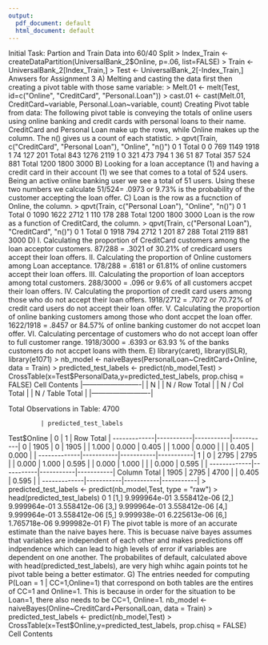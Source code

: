 ```yaml
---
output:
  pdf_document: default
  html_document: default
---
```

Initial Task: Partion and Train Data into 60/40 Split
> Index_Train <- createDataPartition(UniversalBank_2$Online, p=.06, list=FALSE)
> Train <- UniversalBank_2[Index_Train,]
> Test <- UniversalBank_2[-Index_Train,]
Anwsers for Assignment 3
A)
Melting and casting the data first then creating a pivot table with those same variable:
> Melt.01 <- melt(Test, id=c("Online", "CreditCard", "Personal.Loan"))
> cast.01 <- cast(Melt.01, CreditCard~variable, Personal.Loan~variable, count)
Creating Pivot table from data:
The following pivot table is conveying the totals of online users using online banking and credit cards with personal loans to their name. CreditCard and Personal Loan make up the rows, while Online makes up the column. The n() gives us a count of each statistic.
> qpvt(Train, c("CreditCard", "Personal Loan"), "Online", "n()")
              0     1     Total  
0      0       769  1149   1918  
       1        74   127    201  
       Total   843  1276   2119  
1      0       321   473    794  
       1        36    51     87  
       Total   357   524    881  
Total         1200  1800   3000  
B)
Looking for a loan acceptance (1) and having a credit card in their account (1) we see that comes to a total of 524 users. Being an active online banking user we see a total of 51 users. Using these two numbers we calculate 51/524= .0973 or 9.73% is the probability of the customer accepting the loan offer. 
C) 
Loan is the row as a fucnction of Online, the column.
> qpvt(Train, c("Personal Loan"), "Online", "n()")
       0     1     Total  
0      1090  1622   2712  
1       110   178    288  
Total  1200  1800   3000  
Loan is the row as a function of CreditCard, the column.
> qpvt(Train, c("Personal Loan"), "CreditCard", "n()")
       0     1    Total  
0      1918  794   2712  
1       201   87    288  
Total  2119  881   3000  
D)
I. Calculating the proportion of CreditCard customers among the loan acceptor customers. 87/288 = .3021 of 30.21% of credicard users accept their loan offers.
II. Calculating the proportion of Online customers among Loan acceptance. 178/288 = .6181 or 61.81% of online customers accept their loan offers.
III. Calculating the proportion of loan acceptors among total customers. 288/3000 = .096 or 9.6% of all customers accpet their loan offers.
IV. Calculating the proportion of credit card users among those who do not accept their loan offers. 1918/2712 = .7072 or 70.72% of credit card users do not accept their loan offer.
V. Calculating the proportion of online banking customers among  those who dont accpet the loan offer. 1622/1918 = .8457 or 84.57% of online banking customer do not accpet loan offer.
VI. Calculating percentage of customers who do not accept loan offer to full customer range. 1918/3000 = .6393 or 63.93 % of the banks customers do not accpet loans with them. 
E)
library(caret), library(ISLR), library(e1071)
> nb_model <- naiveBayes(PersonalLoan~CreditCard+Online, data = Train)
> predicted_test_labels <- predict(nb_model,Test)
> CrossTable(x=Test$PersonalData,y=predicted_test_labels, prop.chisq = FALSE)
   Cell Contents
|-------------------------|
|                       N |
|           N / Row Total |
|           N / Col Total |
|         N / Table Total |
|-------------------------|

 
Total Observations in Table:  4700 

 
             | predicted_test_labels 
 Test$Online |         0 |         1 | Row Total | 
-------------|-----------|-----------|-----------|
           0 |      1905 |         0 |      1905 | 
             |     1.000 |     0.000 |     0.405 | 
             |     1.000 |     0.000 |           | 
             |     0.405 |     0.000 |           | 
-------------|-----------|-----------|-----------|
           1 |         0 |      2795 |      2795 | 
             |     0.000 |     1.000 |     0.595 | 
             |     0.000 |     1.000 |           | 
             |     0.000 |     0.595 |           | 
-------------|-----------|-----------|-----------|
Column Total |      1905 |      2795 |      4700 | 
             |     0.405 |     0.595 |           | 
-------------|-----------|-----------|-----------|
> predicted_test_labels <- predict(nb_model,Test, type = "raw")
> head(predicted_test_labels)
                0            1
[1,] 9.999964e-01 3.558412e-06
[2,] 9.999964e-01 3.558412e-06
[3,] 9.999964e-01 3.558412e-06
[4,] 9.999964e-01 3.558412e-06
[5,] 9.999938e-01 6.225613e-06
[6,] 1.765718e-06 9.999982e-01
F)
The pivot table is more of an accurate estimate than the naive bayes here. This is becuase naive bayes assumes that variables are independent of each other and makes predictions off indpendence which can lead to high levels of error if variables are dependent on one another. The probabilites of default, calculated above with head(predicted_test_labels), are very high whihc again points tot he pivot table being a better estimator. 
G)
The entries needed for computing P(Loan = 1 | CC=1,Online=1) that correspond on both tables are the entires of CC=1 and Online=1. This is because in order for the situation to be Loan=1, there also needs to be CC=1, Online=1.
nb_model <- naiveBayes(Online~CreditCard+PersonalLoan, data = Train)
> predicted_test_labels <- predict(nb_model,Test)
> CrossTable(x=Test$Online,y=predicted_test_labels, prop.chisq = FALSE)
   Cell Contents
